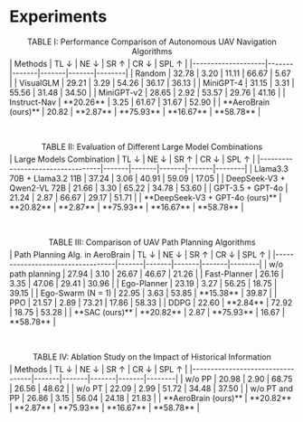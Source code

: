 # Experiments

<div align="center" style="margin-bottom: 5px;">TABLE I: Performance Comparison of Autonomous UAV Navigation Algorithms</div>
| Methods            | TL ↓  | NE ↓  | SR ↑  | CR ↓  | SPL ↑  |
|--------------------|-------|-------|-------|-------|--------|
| Random             | 32.78 | 3.20  | 11.11 | 66.67 | 5.67   |
| VisualGLM          | 29.21 | 3.29  | 54.26 | 36.17 | 36.13  |
| MiniGPT-4          | 31.15 | 3.31  | 55.56 | 31.48 | 34.50  |
| MiniGPT-v2         | 28.65 | 2.92  | 53.57 | 29.76 | 41.16  |
| Instruct-Nav       | **20.26** | 3.25  | 61.67 | 31.67 | 52.90  |
| **AeroBrain (ours)** | 20.82 | **2.87** | **75.93** | **16.67** | **58.78** |

&nbsp;

<div align="center" style="margin-bottom: 5px;">TABLE II: Evaluation of Different Large Model Combinations</div>
| Large Models Combination         | TL ↓  | NE ↓  | SR ↑  | CR ↓  | SPL ↑  |
|----------------------------------|-------|-------|-------|-------|--------|
| Llama3.3 70B + Llama3.2 11B      | 37.24 | 3.06  | 40.91 | 59.09 | 17.05  |
| DeepSeek-V3 + Qwen2-VL 72B       | 21.66 | 3.30  | 65.22 | 34.78 | 53.60  |
| GPT-3.5 + GPT-4o                 | 21.24 | 2.87  | 66.67 | 29.17 | 51.71  |
| **DeepSeek-V3 + GPT-4o (ours)**  | **20.82** | **2.87** | **75.93** | **16.67** | **58.78** |

&nbsp;
<div align="center" style="margin-bottom: 5px;">TABLE III: Comparison of UAV Path Planning Algorithms</div>
| Path Planning Alg. in AeroBrain    | TL ↓  | NE ↓  | SR ↑  | CR ↓  | SPL ↑  |
|----------------------------------|-------|-------|-------|-------|--------|
| w/o path planning                | 27.94 | 3.10  | 26.67 | 46.67 | 21.26  |
| Fast-Planner                     | 26.16 | 3.35  | 47.06 | 29.41 | 30.96  |
| Ego-Planner                      | 23.19 | 3.27  | 56.25 | 18.75 | 39.15  |
| Ego-Swarm (N = 1)                | 22.95 | 3.63  | 53.85 | **15.38** | 39.87  |
| PPO                              | 21.57 | 2.89  | 73.21 | 17.86 | 58.33  |
| DDPG                             | 22.60 | **2.84**  | 72.92 | 18.75 | 53.28  |
| **SAC (ours)**                   | **20.82** | 2.87 | **75.93** | 16.67 | **58.78** |

&nbsp;
<div align="center" style="margin-bottom: 5px;">TABLE IV: Ablation Study on the Impact of Historical Information</div>
| Methods                          | TL ↓  | NE ↓  | SR ↑  | CR ↓  | SPL ↑  |
|----------------------------------|-------|-------|-------|-------|--------|
| w/o PP                           | 20.98 | 2.90  | 68.75 | 26.56 | 48.62  |
| w/o PT                           | 22.09 | 2.99  | 51.72 | 34.48 | 37.50  |
| w/o PT and PP                    | 26.86 | 3.15  | 56.04 | 24.18 | 21.83  |
| **AeroBrain (ours)**                      | **20.82** | **2.87** | **75.93** | **16.67** | **58.78** |
